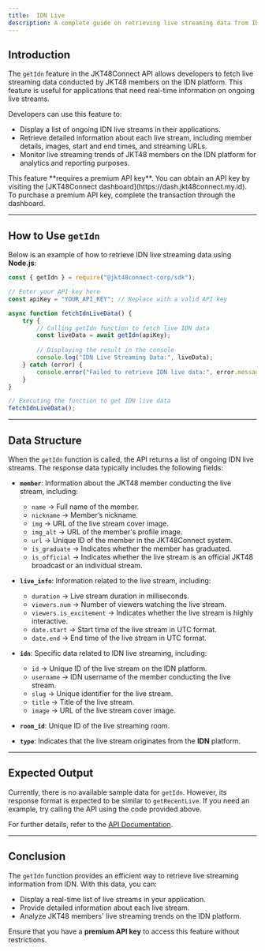 ```yaml
---
title:  IDN Live
description: A complete guide on retrieving live streaming data from IDN using JKT48Connect API.
---
```


## Introduction
The `getIdn` feature in the JKT48Connect API allows developers to fetch live streaming data conducted by JKT48 members on the IDN platform. This feature is useful for applications that need real-time information on ongoing live streams.

Developers can use this feature to:  
- Display a list of ongoing IDN live streams in their applications.  
- Retrieve detailed information about each live stream, including member details, images, start and end times, and streaming URLs.  
- Monitor live streaming trends of JKT48 members on the IDN platform for analytics and reporting purposes.  

<Note type="note" title="Important Note">
This feature **requires a premium API key**. You can obtain an API key by visiting the [JKT48Connect dashboard](https://dash.jkt48connect.my.id). To purchase a premium API key, complete the transaction through the dashboard.
</Note>

---

## How to Use `getIdn`
Below is an example of how to retrieve IDN live streaming data using **Node.js**:

```javascript:example.js showLineNumbers {1-15}
const { getIdn } = require("@jkt48connect-corp/sdk");

// Enter your API key here
const apiKey = "YOUR_API_KEY"; // Replace with a valid API key

async function fetchIdnLiveData() {
    try {
        // Calling getIdn function to fetch live IDN data
        const liveData = await getIdn(apiKey);
        
        // Displaying the result in the console
        console.log("IDN Live Streaming Data:", liveData);
    } catch (error) {
        console.error("Failed to retrieve IDN live data:", error.message);
    }
}

// Executing the function to get IDN live data
fetchIdnLiveData();
```

---

## Data Structure
When the `getIdn` function is called, the API returns a list of ongoing IDN live streams. The response data typically includes the following fields:

- **`member`**: Information about the JKT48 member conducting the live stream, including:
  - `name` → Full name of the member.
  - `nickname` → Member’s nickname.
  - `img` → URL of the live stream cover image.
  - `img_alt` → URL of the member's profile image.
  - `url` → Unique ID of the member in the JKT48Connect system.
  - `is_graduate` → Indicates whether the member has graduated.
  - `is_official` → Indicates whether the live stream is an official JKT48 broadcast or an individual stream.

- **`live_info`**: Information related to the live stream, including:
  - `duration` → Live stream duration in milliseconds.
  - `viewers.num` → Number of viewers watching the live stream.
  - `viewers.is_excitement` → Indicates whether the live stream is highly interactive.
  - `date.start` → Start time of the live stream in UTC format.
  - `date.end` → End time of the live stream in UTC format.

- **`idn`**: Specific data related to IDN live streaming, including:
  - `id` → Unique ID of the live stream on the IDN platform.
  - `username` → IDN username of the member conducting the live stream.
  - `slug` → Unique identifier for the live stream.
  - `title` → Title of the live stream.
  - `image` → URL of the live stream cover image.

- **`room_id`**: Unique ID of the live streaming room.
- **`type`**: Indicates that the live stream originates from the **IDN** platform.

---

## Expected Output
Currently, there is no available sample data for `getIdn`. However, its response format is expected to be similar to `getRecentLive`. If you need an example, try calling the API using the code provided above.

For further details, refer to the [API Documentation](https://dash.jkt48connect.my.id/docs).

---

## Conclusion
The `getIdn` function provides an efficient way to retrieve live streaming information from IDN. With this data, you can:  
- Display a real-time list of live streams in your application.  
- Provide detailed information about each live stream.  
- Analyze JKT48 members' live streaming trends on the IDN platform.  

Ensure that you have a **premium API key** to access this feature without restrictions.  
